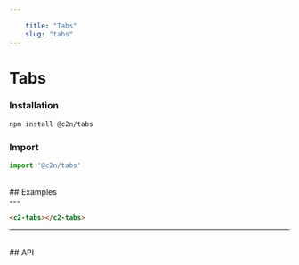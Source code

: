 ```yaml
---
    
    title: "Tabs"
    slug: "tabs"
---
```




# Tabs

### Installation

```bash tag=CodeBlock
npm install @c2n/tabs
```

### Import

```typescript tag=CodeBlock
import '@c2n/tabs'
```

<br />
## Examples
<br />
---

```html tag=MdxCodeBlock,compack=true,component=c2-tabs
<c2-tabs></c2-tabs>    
```

---

<br />
## API

<ApiTable componentTag="c2-tabs"></ApiTable>